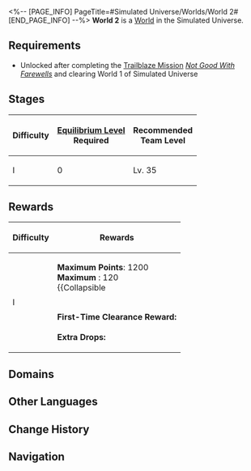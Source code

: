 <%-- [PAGE_INFO]
PageTitle=#Simulated Universe/Worlds/World 2#
[END_PAGE_INFO] --%>
{{Domain Infobox
|title         = World 2
|image         = Simulated Universe World 2.png
|type          = Simulated Universe
|type2         = World
|mechanism     = 
|boss          = Automaton Grizzly (Complete); Automaton Direwolf (Complete)
|requiredEL    = 
|recLevel      = 35
|recTypes      = Lightning,Ice
|cost          = 40
|drops         = 
|drops_delim   = ;
|rewards       = 
}}
'''World 2''' is a [[Simulated Universe/Worlds#Worlds|World]] in the Simulated Universe.

==Requirements==
* Unlocked after completing the [[Trailblaze Mission]] ''[[Not Good With Farewells]]'' and clearing World 1 of Simulated Universe

==Stages==
{| class="article-table"
! Difficulty !! [[Equilibrium Level]]<br />Required !! Recommended<br />Team Level
|-
| I || 0 || Lv. 35
|}

==Rewards==
{| class="wikitable"
! Difficulty !! Rewards
|-
| rowspan=2 | I
|
'''Maximum Points''': 1200<br />
'''Maximum {{Item|Ability Point|20|text=Ability Points}}''': 120<br />
{{Collapsible
|{{SU Partial Point Rewards|1200}}
|Partial Rewards
|collapsed=1
}}
|-
|
'''First-Time Clearance Reward:'''<br />{{Card List|Trailblaze EXP*600; Stellar Jade*120; Herta Bond*2; Herta*1}}<br />
'''Extra Drops:'''<br />{{Card List|Lost Lightdust*1; Extinguished Core*1; Thief's Instinct*1; Silvermane Badge*1; Ancient Part*1; Immortal Scionette*1; Artifex's Module*1; Dream Collection Component*1; Tatters of Thought*1; Credit*1|mini=1}}
|}

==Domains==
{{Tabber
|Difficulty I
|
{{Table Wrapper
|class        = wikitable tdc1
|size         = 14;3
|header-1-1   = Number
|header-1-2   = Possible Domains
|header-1-3   = Possible Enemies
|cell-2-1     = 1
|cell-2-2     = {{SU Domain Card|Combat|28}}
|cell-3-1     = 2
|cell-3-2     = {{SU Domain Card|Combat;Occurrence|29}}
|cell-4-1     = 3
|cell-4-2     = {{SU Domain Card|Combat;Occurrence|30}}
|cell-5-1     = 4
|cell-5-2     = {{SU Domain Card|Elite|31}}
|cell-5-3     = {{Card List|Searing Prowler|amount=Lv. 31|type=Enemy|show_caption=1|delim=;}}
|cell-6-1     = 5
|cell-6-2     = {{SU Domain Card|Respite|32}}
|cell-7-1     = 6
|cell-7-2     = {{SU Domain Card|Combat|32}}
|cell-8-1     = 7
|cell-8-2     = {{SU Domain Card|Combat;Occurrence;Encounter|33}}
|cell-9-1     = 8
|cell-9-2     = {{SU Domain Card|Elite|34}}
|cell-9-3     = {{Card List|Searing Prowler (Bug);Stormbringer (Bug)|amount=Lv. 34|type=Enemy|show_caption=1|delim=;}}
|cell-10-1    = 9
|cell-10-2    = {{SU Domain Card|Respite|35}}
|cell-11-1    = 10
|cell-11-2    = {{SU Domain Card|Combat;Occurrence;Transaction|35}}
|cell-12-1    = 11
|cell-12-2    = {{SU Domain Card|Combat;Occurrence;Transaction;Encounter|36}}
|cell-13-1    = 12
|cell-13-2    = {{SU Domain Card|Respite|37}}
|cell-14-1    = 13
|cell-14-2    = {{SU Domain Card|Boss|37}}
|cell-14-3    = {{Card List|Automaton Grizzly (Complete);Automaton Direwolf (Complete)|amount=Lv. 37|type=Enemy|show_caption=1|delim=;}}
}}
}}

==Other Languages==
{{Other Languages
|en   = World 2
|zhs  = 第二世界
|zht  = 第二世界
|ja   = 第二世界
|ko   = 제2세계
|es   = Mundo 2
|fr   = Monde&nbsp;2
|ru   = Мир 2
|th   = โลก 2
|vi   = Thế Giới 2
|de   = Welt 2
|id   = Dunia 2
|pt   = Mundo 2
}}

==Change History==
{{Change History|1.0}}

==Navigation==
{{Domain Navbox}}